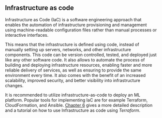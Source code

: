 ## Infrastructure as code 

Infrastructure as Code (IaC) is a software engineering approach that enables the automation of infrastructure provisioning and management using machine-readable configuration files rather than manual processes or interactive interfaces.

This means that the infrastructure is defined using code, instead of manually setting up servers, networks, and other infrastructure components. This code can be version controlled, tested, and deployed just like any other software code. It also allows to automate the process of building and deploying infrastructure resources, enabling faster and more reliable delivery of services, as well as ensuring to provide the same environment every time. It also comes with the benefit of an increased scalability, improved security, and better visibility into infrastructure changes.

It is recommended to utilize infrastructure-as-code to deploy an ML platform. Popular tools for implementing IaC are for example Terraform, CloudFormation, and Ansible. [Chapter 6](#terraform) gives a more detailed description and a tutorial on how to use Infrastructure as code using *Terraform*.
